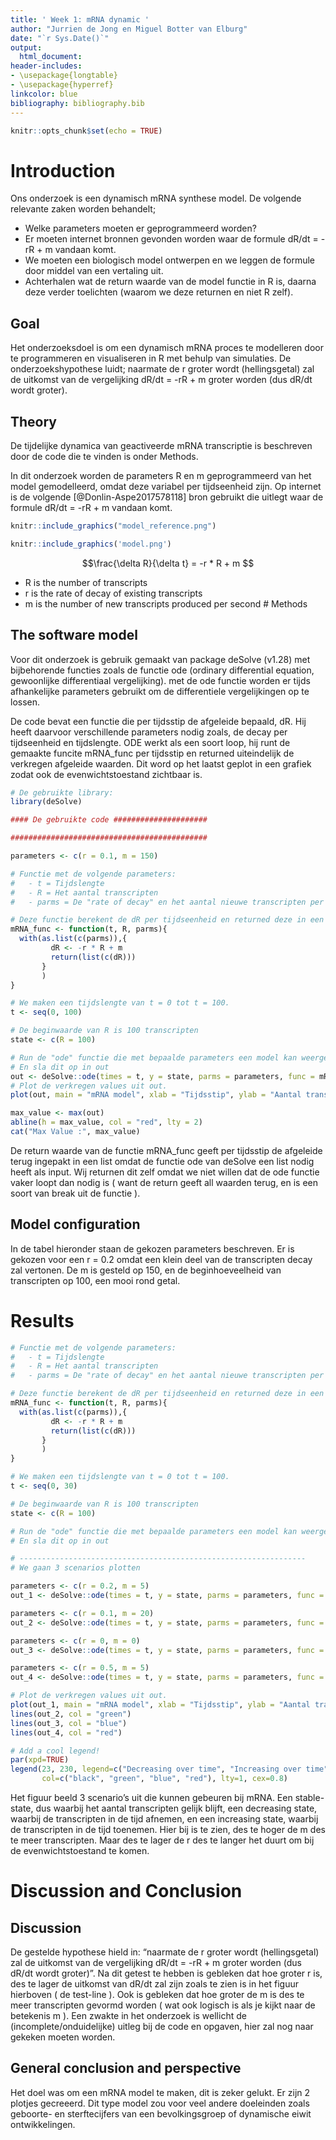 ```yaml
---
title: ' Week 1: mRNA dynamic '
author: "Jurrien de Jong en Miguel Botter van Elburg"
date: "`r Sys.Date()`"
output:
  html_document:
header-includes:
- \usepackage{longtable}
- \usepackage{hyperref}
linkcolor: blue
bibliography: bibliography.bib
---
```


```r
knitr::opts_chunk$set(echo = TRUE)
```


# Introduction

Ons onderzoek is een dynamisch mRNA synthese model. De volgende relevante zaken worden behandelt;

- Welke parameters moeten er geprogrammeerd worden?
- Er moeten internet bronnen gevonden worden waar de formule dR/dt = -rR + m vandaan komt.
- We moeten een biologisch model ontwerpen en we leggen de formule door middel van een vertaling uit.
- Achterhalen wat de return waarde van de model functie in R is, daarna deze verder toelichten (waarom we deze returnen en niet R zelf).

## Goal

Het onderzoeksdoel is om een dynamisch mRNA proces te modelleren door te programmeren en visualiseren in R met behulp van simulaties.
De onderzoekshypothese luidt; naarmate de r groter wordt (hellingsgetal) zal de uitkomst van de vergelijking dR/dt = -rR + m groter worden (dus dR/dt wordt groter).

## Theory

De tijdelijke dynamica van geactiveerde mRNA transcriptie is beschreven door de code die te vinden is onder Methods.

In dit onderzoek worden de parameters R en m geprogrammeerd van het model gemodelleerd, omdat deze variabel per tijdseenheid zijn. Op internet is de volgende [@Donlin-Aspe2017578118] bron gebruikt die uitlegt waar de formule dR/dt = -rR + m vandaan komt.

```r
knitr::include_graphics("model_reference.png")
```

```r
knitr::include_graphics('model.png')
```

$$\frac{\delta R}{\delta t} = -r * R + m $$

- R is the number of transcripts\n
- r is the rate of decay of existing transcripts\n
- m is the number of new transcripts produced per second\n
# Methods

## The software model

Voor dit onderzoek is gebruik gemaakt van package deSolve (v1.28) met bijbehorende functies zoals de functie ode (ordinary differential equation, gewoonlijke differentiaal vergelijking). met de ode functie worden er tijds afhankelijke parameters gebruikt om de differentiele vergelijkingen op te lossen.

De code bevat een functie die per tijdsstip de afgeleide bepaald, dR. Hij heeft daarvoor verschillende parameters nodig zoals, de decay per tijdseenheid en tijdslengte. ODE werkt als een soort loop, hij runt de gemaakte funcite mRNA_func per tijdsstip en returned uiteindelijk de verkregen afgeleide waarden. Dit word op het laatst geplot in een grafiek zodat ook de evenwichtstoestand zichtbaar is.

```r
# De gebruikte library:
library(deSolve)

#### De gebruikte code #####################

############################################

parameters <- c(r = 0.1, m = 150) 

# Functie met de volgende parameters:
#   - t = Tijdslengte
#   - R = Het aantal transcripten
#   - parms = De "rate of decay" en het aantal nieuwe transcripten per tijdseenheid.

# Deze functie berekent de dR per tijdseenheid en returned deze in een lijst.
mRNA_func <- function(t, R, parms){
  with(as.list(c(parms)),{
         dR <- -r * R + m
         return(list(c(dR)))
       }
       )
}

# We maken een tijdslengte van t = 0 tot t = 100.
t <- seq(0, 100)

# De beginwaarde van R is 100 transcripten
state <- c(R = 100)

# Run de "ode" functie die met bepaalde parameters een model kan weergeven
# En sla dit op in out
out <- deSolve::ode(times = t, y = state, parms = parameters, func = mRNA_func, method = "euler")
# Plot de verkregen values uit out.
plot(out, main = "mRNA model", xlab = "Tijdsstip", ylab = "Aantal transcripten")

max_value <- max(out)
abline(h = max_value, col = "red", lty = 2)
cat("Max Value :", max_value)
```

De return waarde van de functie mRNA_func geeft per tijdsstip de afgeleide terug ingepakt in een list omdat de functie ode van deSolve een list nodig heeft als input. Wij returnen dit zelf omdat we niet willen dat de ode functie vaker loopt dan nodig is ( want de return geeft all waarden terug, en is een soort van break uit de functie ).

## Model configuration

In de tabel hieronder staan de gekozen parameters beschreven. Er is gekozen voor een r = 0.2 omdat een klein deel van de transcripten
decay zal vertonen. De m is gesteld op 150, en de beginhoeveelheid van transcripten op 100, een mooi rond getal.

\begin{longtable}[l]{l|l|l}
\caption{Parameter Values} \\ \hline
\label{param_table}
$\textbf{Parameter}$             &$\textbf{Value}$& $\textbf{Unit}$              \\ \hline
\endhead
$r$       & 0.2  & $Aantal\ Decay's$         \\ \hline
$m$       & 150  & $Aantal\ transcripten\ per\ tijdseenheid$   \\ \hline
$R$       & 100  & $Aantal\ transcripten\ bij t = 0$   \\ \hline
\end{longtable}


# Results

```r
# Functie met de volgende parameters:
#   - t = Tijdslengte
#   - R = Het aantal transcripten
#   - parms = De "rate of decay" en het aantal nieuwe transcripten per tijdseenheid.

# Deze functie berekent de dR per tijdseenheid en returned deze in een lijst.
mRNA_func <- function(t, R, parms){
  with(as.list(c(parms)),{
         dR <- -r * R + m
         return(list(c(dR)))
       }
       )
}

# We maken een tijdslengte van t = 0 tot t = 100.
t <- seq(0, 30)

# De beginwaarde van R is 100 transcripten
state <- c(R = 100)

# Run de "ode" functie die met bepaalde parameters een model kan weergeven
# En sla dit op in out

# ----------------------------------------------------------------
# We gaan 3 scenarios plotten

parameters <- c(r = 0.2, m = 5) 
out_1 <- deSolve::ode(times = t, y = state, parms = parameters, func = mRNA_func, method = "euler")

parameters <- c(r = 0.1, m = 20) 
out_2 <- deSolve::ode(times = t, y = state, parms = parameters, func = mRNA_func, method = "euler")

parameters <- c(r = 0, m = 0) 
out_3 <- deSolve::ode(times = t, y = state, parms = parameters, func = mRNA_func, method = "euler")

parameters <- c(r = 0.5, m = 5) 
out_4 <- deSolve::ode(times = t, y = state, parms = parameters, func = mRNA_func, method = "euler")

# Plot de verkregen values uit out.
plot(out_1, main = "mRNA model", xlab = "Tijdsstip", ylab = "Aantal transcripten", ylim = c(0, 200))
lines(out_2, col = "green")
lines(out_3, col = "blue")
lines(out_4, col = "red")

# Add a cool legend!
par(xpd=TRUE)
legend(23, 230, legend=c("Decreasing over time", "Increasing over time", "steady-state", "test-line"),
       col=c("black", "green", "blue", "red"), lty=1, cex=0.8)

```

Het figuur \ref{fig:model} beeld 3 scenario's uit die kunnen gebeuren bij mRNA. Een stable-state, dus waarbij
het aantal transcripten gelijk blijft, een decreasing state, waarbij de transcripten in de tijd afnemen, en
een increasing state, waarbij de transcripten in de tijd toenemen. Hier bij is te zien, des te hoger de m
des te meer transcripten. Maar des te lager de r des te langer het duurt om bij de evenwichtstoestand te komen.

# Discussion and Conclusion

## Discussion

De gestelde hypothese hield in: "naarmate de r groter wordt (hellingsgetal) zal de uitkomst van de vergelijking dR/dt = -rR + m groter worden (dus dR/dt wordt groter)". Na dit getest te hebben is gebleken dat hoe groter r is, des te lager de uitkomst van dR/dt zal zijn zoals te zien is in het figuur hierboven ( de test-line ). Ook is gebleken dat hoe groter de m is des te meer transcripten gevormd worden ( wat ook logisch is als je kijkt naar de betekenis m ). Een zwakte in het onderzoek is wellicht de (incomplete/onduidelijke) uitleg bij de code en opgaven, hier zal nog naar gekeken moeten worden.

## General conclusion and perspective

Het doel was om een mRNA model te maken, dit is zeker gelukt. Er zijn 2 plotjes gecreeerd. Dit type model zou voor
veel andere doeleinden zoals geboorte- en sterftecijfers van een bevolkingsgroep of dynamische eiwit ontwikkelingen.